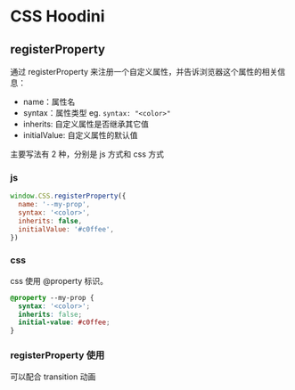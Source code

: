 
# CSS Hoodini

## registerProperty

通过 registerProperty 来注册一个自定义属性，并告诉浏览器这个属性的相关信息：

- name：属性名
- syntax：属性类型 eg. `syntax: "<color>"`
- inherits: 自定义属性是否继承其它值
- initialValue: 自定义属性的默认值

主要写法有 2 种，分别是 js 方式和 css 方式

### js

```js
window.CSS.registerProperty({
  name: '--my-prop',
  syntax: '<color>',
  inherits: false,
  initialValue: '#c0ffee',
})
```

### css

css 使用 @property 标识。

```css
@property --my-prop {
  syntax: '<color>';
  inherits: false;
  initial-value: #c0ffee;
}
```

### registerProperty 使用

可以配合 transition 动画

<RegisterWithTransition />
